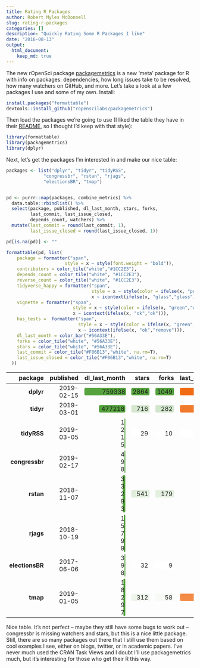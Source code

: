 ```yaml
---
title: Rating R Packages
author: Robert Myles McDonnell
slug: rating-r-packages
categories: []
description: "Quickly Rating Some R Packages I like"
date: "2016-08-13"
output: 
  html_document:
    keep_md: true
---
```


The new rOpenSci package [packagemetrics](https://ropensci.org/blog/blog/2017/06/27/packagemetrics) is a new ‘meta’ package for R with info on packages: dependencies, how long issues take to be resolved, how many watchers on GitHub, and more. Let’s take a look at a few packages I use and some of my own. Install:


```r
install.packages("formattable")
devtools::install_github("ropenscilabs/packagemetrics")
```
  
Then load the packages we’re going to use (I liked the table they have in their [README](https://github.com/ropenscilabs/packagemetrics), so I thought I’d keep with that style):


```r
library(formattable)
library(packagemetrics)
library(dplyr)
```

Next, let’s get the packages I’m interested in and make our nice table:


```r
packages <- list("dplyr", "tidyr", "tidyRSS",
              "congressbr", "rstan", "rjags", 
              "electionsBR", "tmap")


pd <- purrr::map(packages, combine_metrics) %>% 
  data.table::rbindlist() %>% 
  select(package, published, dl_last_month, stars, forks,
         last_commit, last_issue_closed, 
         depends_count, watchers) %>% 
  mutate(last_commit = round(last_commit, 1),
         last_issue_closed = round(last_issue_closed, 1))

pd[is.na(pd)] <- ""

formattable(pd, list(
    package = formatter("span",
                      style = x ~ style(font.weight = "bold")),
    contributors = color_tile("white","#1CC2E3"),
    depends_count = color_tile("white", "#1CC2E3"),
    reverse_count = color_tile("white", "#1CC2E3"),
    tidyverse_happy = formatter("span",
                                style = x ~ style(color = ifelse(x, "purple","white")),
                                x ~ icontext(ifelse(x, "glass","glass"))),
    vignette = formatter("span",
                         style = x ~ style(color = ifelse(x, "green","white")),
                         x ~ icontext(ifelse(x, "ok","ok"))),
    has_tests =  formatter("span",
                           style = x ~ style(color = ifelse(x, "green","red")),
                           x ~ icontext(ifelse(x, "ok","remove"))),
    dl_last_month = color_bar("#56A33E"),
    forks = color_tile("white", "#56A33E"),
    stars = color_tile("white", "#56A33E"),
    last_commit = color_tile("#F06B13","white", na.rm=T),
    last_issue_closed = color_tile("#F06B13","white", na.rm=T)
  ))
```


<table class="table table-condensed">
 <thead>
  <tr>
   <th style="text-align:right;"> package </th>
   <th style="text-align:right;"> published </th>
   <th style="text-align:right;"> dl_last_month </th>
   <th style="text-align:right;"> stars </th>
   <th style="text-align:right;"> forks </th>
   <th style="text-align:right;"> last_commit </th>
   <th style="text-align:right;"> last_issue_closed </th>
   <th style="text-align:right;"> depends_count </th>
   <th style="text-align:right;"> watchers </th>
  </tr>
 </thead>
<tbody>
  <tr>
   <td style="text-align:right;"> <span style="font-weight: bold">dplyr      </span> </td>
   <td style="text-align:right;"> 2019-02-15 </td>
   <td style="text-align:right;"> <span style="display: inline-block; direction: rtl; border-radius: 4px; padding-right: 2px; background-color: #56A33E; width: 100.00%">759338</span> </td>
   <td style="text-align:right;"> <span style="display: block; padding: 0 4px; border-radius: 4px; background-color: #56a33e">2864</span> </td>
   <td style="text-align:right;"> <span style="display: block; padding: 0 4px; border-radius: 4px; background-color: #56a33e">1049</span> </td>
   <td style="text-align:right;"> <span style="display: block; padding: 0 4px; border-radius: 4px; background-color: #f06b13">0  </span> </td>
   <td style="text-align:right;"> <span style="display: block; padding: 0 4px; border-radius: 4px; background-color: #f06b13">0  </span> </td>
   <td style="text-align:right;"> <span style="display: block; padding: 0 4px; border-radius: 4px; background-color: #ffffff">1</span> </td>
   <td style="text-align:right;"> 258 </td>
  </tr>
  <tr>
   <td style="text-align:right;"> <span style="font-weight: bold">tidyr      </span> </td>
   <td style="text-align:right;"> 2019-03-01 </td>
   <td style="text-align:right;"> <span style="display: inline-block; direction: rtl; border-radius: 4px; padding-right: 2px; background-color: #56A33E; width: 62.85%">477218</span> </td>
   <td style="text-align:right;"> <span style="display: block; padding: 0 4px; border-radius: 4px; background-color: #d6e8d0">716 </span> </td>
   <td style="text-align:right;"> <span style="display: block; padding: 0 4px; border-radius: 4px; background-color: #d2e6cc">282 </span> </td>
   <td style="text-align:right;"> <span style="display: block; padding: 0 4px; border-radius: 4px; background-color: #f17b2d">0.1</span> </td>
   <td style="text-align:right;"> <span style="display: block; padding: 0 4px; border-radius: 4px; background-color: #f06b13">0  </span> </td>
   <td style="text-align:right;"> <span style="display: block; padding: 0 4px; border-radius: 4px; background-color: #ffffff">1</span> </td>
   <td style="text-align:right;"> 73 </td>
  </tr>
  <tr>
   <td style="text-align:right;"> <span style="font-weight: bold">tidyRSS    </span> </td>
   <td style="text-align:right;"> 2019-03-05 </td>
   <td style="text-align:right;"> <span style="display: inline-block; direction: rtl; border-radius: 4px; padding-right: 2px; background-color: #56A33E; width: 0.16%">1215</span> </td>
   <td style="text-align:right;"> <span style="display: block; padding: 0 4px; border-radius: 4px; background-color: #ffffff">29  </span> </td>
   <td style="text-align:right;"> <span style="display: block; padding: 0 4px; border-radius: 4px; background-color: #fefefe">10  </span> </td>
   <td style="text-align:right;"> <span style="display: block; padding: 0 4px; border-radius: 4px; background-color: #ffffff">0.9</span> </td>
   <td style="text-align:right;"> <span style="display: block; padding: 0 4px; border-radius: 4px; background-color: #f49759">0.6</span> </td>
   <td style="text-align:right;"> <span style="display: block; padding: 0 4px; border-radius: 4px; background-color: #ffffff">1</span> </td>
   <td style="text-align:right;"> 5 </td>
  </tr>
  <tr>
   <td style="text-align:right;"> <span style="font-weight: bold">congressbr </span> </td>
   <td style="text-align:right;"> 2019-02-17 </td>
   <td style="text-align:right;"> <span style="display: inline-block; direction: rtl; border-radius: 4px; padding-right: 2px; background-color: #56A33E; width: 0.07%">498</span> </td>
   <td style="text-align:right;"> <span style="display: block; padding: 0 4px; border-radius: 4px">    </span> </td>
   <td style="text-align:right;"> <span style="display: block; padding: 0 4px; border-radius: 4px">    </span> </td>
   <td style="text-align:right;"> <span style="display: block; padding: 0 4px; border-radius: 4px">   </span> </td>
   <td style="text-align:right;"> <span style="display: block; padding: 0 4px; border-radius: 4px">   </span> </td>
   <td style="text-align:right;"> <span style="display: block; padding: 0 4px; border-radius: 4px; background-color: #ffffff">1</span> </td>
   <td style="text-align:right;">  </td>
  </tr>
  <tr>
   <td style="text-align:right;"> <span style="font-weight: bold">rstan      </span> </td>
   <td style="text-align:right;"> 2018-11-07 </td>
   <td style="text-align:right;"> <span style="display: inline-block; direction: rtl; border-radius: 4px; padding-right: 2px; background-color: #56A33E; width: 4.38%">33293</span> </td>
   <td style="text-align:right;"> <span style="display: block; padding: 0 4px; border-radius: 4px; background-color: #e0eedc">541 </span> </td>
   <td style="text-align:right;"> <span style="display: block; padding: 0 4px; border-radius: 4px; background-color: #e3efdf">179 </span> </td>
   <td style="text-align:right;"> <span style="display: block; padding: 0 4px; border-radius: 4px">   </span> </td>
   <td style="text-align:right;"> <span style="display: block; padding: 0 4px; border-radius: 4px; background-color: #f06b13">0  </span> </td>
   <td style="text-align:right;"> <span style="display: block; padding: 0 4px; border-radius: 4px; background-color: #1cc2e3">3</span> </td>
   <td style="text-align:right;"> 79 </td>
  </tr>
  <tr>
   <td style="text-align:right;"> <span style="font-weight: bold">rjags      </span> </td>
   <td style="text-align:right;"> 2018-10-19 </td>
   <td style="text-align:right;"> <span style="display: inline-block; direction: rtl; border-radius: 4px; padding-right: 2px; background-color: #56A33E; width: 2.08%">15799</span> </td>
   <td style="text-align:right;"> <span style="display: block; padding: 0 4px; border-radius: 4px">    </span> </td>
   <td style="text-align:right;"> <span style="display: block; padding: 0 4px; border-radius: 4px">    </span> </td>
   <td style="text-align:right;"> <span style="display: block; padding: 0 4px; border-radius: 4px">   </span> </td>
   <td style="text-align:right;"> <span style="display: block; padding: 0 4px; border-radius: 4px">   </span> </td>
   <td style="text-align:right;"> <span style="display: block; padding: 0 4px; border-radius: 4px; background-color: #8de0f1">2</span> </td>
   <td style="text-align:right;">  </td>
  </tr>
  <tr>
   <td style="text-align:right;"> <span style="font-weight: bold">electionsBR</span> </td>
   <td style="text-align:right;"> 2017-06-06 </td>
   <td style="text-align:right;"> <span style="display: inline-block; direction: rtl; border-radius: 4px; padding-right: 2px; background-color: #56A33E; width: 0.05%">398</span> </td>
   <td style="text-align:right;"> <span style="display: block; padding: 0 4px; border-radius: 4px; background-color: #fefefe">32  </span> </td>
   <td style="text-align:right;"> <span style="display: block; padding: 0 4px; border-radius: 4px; background-color: #ffffff">9   </span> </td>
   <td style="text-align:right;"> <span style="display: block; padding: 0 4px; border-radius: 4px">   </span> </td>
   <td style="text-align:right;"> <span style="display: block; padding: 0 4px; border-radius: 4px; background-color: #ffffff">2  </span> </td>
   <td style="text-align:right;"> <span style="display: block; padding: 0 4px; border-radius: 4px; background-color: #ffffff">1</span> </td>
   <td style="text-align:right;"> 9 </td>
  </tr>
  <tr>
   <td style="text-align:right;"> <span style="font-weight: bold">tmap       </span> </td>
   <td style="text-align:right;"> 2019-01-05 </td>
   <td style="text-align:right;"> <span style="display: inline-block; direction: rtl; border-radius: 4px; padding-right: 2px; background-color: #56A33E; width: 2.41%">18297</span> </td>
   <td style="text-align:right;"> <span style="display: block; padding: 0 4px; border-radius: 4px; background-color: #eef5eb">312 </span> </td>
   <td style="text-align:right;"> <span style="display: block; padding: 0 4px; border-radius: 4px; background-color: #f7faf5">58  </span> </td>
   <td style="text-align:right;"> <span style="display: block; padding: 0 4px; border-radius: 4px; background-color: #f38b47">0.2</span> </td>
   <td style="text-align:right;"> <span style="display: block; padding: 0 4px; border-radius: 4px; background-color: #f1792a">0.2</span> </td>
   <td style="text-align:right;"> <span style="display: block; padding: 0 4px; border-radius: 4px; background-color: #8de0f1">2</span> </td>
   <td style="text-align:right;"> 26 </td>
  </tr>
</tbody>
</table>


Nice table. It’s not perfect – maybe they still have some bugs to work out – congressbr is missing watchers and stars, but this is a nice little package. Still, there are so many packages out there that I still use them based on cool examples I see, either on blogs, twitter, or in academic papers. I’ve never much used the CRAN Task Views and I doubt I’ll use packagemetrics much, but it’s interesting for those who get their R this way.
